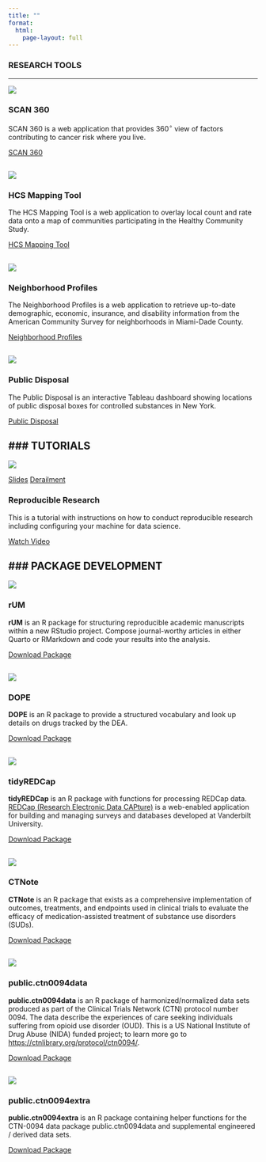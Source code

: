 ```yaml
---
title: ""
format:
  html: 
    page-layout: full
---
```


### RESEARCH TOOLS

---

<!------------------------------------------------------------->
::: { .img-text }

::: { .img-group }
[![](images/scan360.jpg)](https://www.scan360.com){target="_blank" }

:::

::: { .text-grp }

### SCAN 360

SCAN 360 is a web application that provides 360$^\circ$ view of factors contributing to cancer risk where you live.

::: { .cntr-btn }
[SCAN 360](https://www.scan360.com){target="_blank" .btn}
:::

:::

:::
<!------------------------------------------------------------->
---



<!------------------------------------------------------------->
::: { .img-text }

::: { .img-group }
[![](images/hcs-mapping-tool.png)](https://balise.shinyapps.io/HcsMappingTool/){target="_blank" }

:::

::: { .text-grp }

### HCS Mapping Tool

The HCS Mapping Tool is a web application to overlay local count and rate data onto a map of communities participating in the Healthy Community Study.

::: { .cntr-btn }
[HCS Mapping Tool](https://balise.shinyapps.io/HcsMappingTool/){target="_blank" .btn}
:::

:::

:::
<!------------------------------------------------------------->
---



<!------------------------------------------------------------->
::: { .img-text }

::: { .img-group }
[![](images/neighborhood.png)](https://wdefreit.shinyapps.io/profileapp/){target="_blank" }

:::

::: { .text-grp }

### Neighborhood Profiles

The Neighborhood Profiles is a web application to retrieve up-to-date demographic, economic, insurance, and disability information from the American Community Survey for neighborhoods in Miami-Dade County.

::: { .cntr-btn }
[Neighborhood Profiles](https://wdefreit.shinyapps.io/profileapp/){target="_blank" .btn}
:::

:::

:::
<!------------------------------------------------------------->
---



<!------------------------------------------------------------->
::: { .img-text }

::: { .img-group }
[![](images/disposal.png)](https://public.tableau.com/app/profile/wayne.defreitas/viz/HCS_PUBDISP_Final20210222/Dashboard1){target="_blank" }

:::

::: { .text-grp }

### Public Disposal

The Public Disposal is an interactive Tableau dashboard showing locations of public disposal boxes for controlled substances in New York.

::: { .cntr-btn }
[Public Disposal](https://public.tableau.com/app/profile/wayne.defreitas/viz/HCS_PUBDISP_Final20210222/Dashboard1){target="_blank" .btn}
:::

:::

:::
<!------------------------------------------------------------->
---



### TUTORIALS
---



<!------------------------------------------------------------->
::: { .img-text }

<!-- This is the container for the image and buttons container -->
::: { .img-group }
[![](images/reproducible.png)](https://vimeo.com/585821837){target="_blank" }

<!-- This is the container for the buttons -->
::: { .btn-grp }
<a href="https://distracted-poitras-2e23ff.netlify.app/#1" target="_blank" class="btn">Slides</a>
<a href="https://derailment.netlify.app/" target="_blank" class="btn">Derailment</a>
:::

:::

<!-- This is the container for the text group. It will have normal prose and some lorem text created within the code block. -->
::: { .text-grp }

### Reproducible Research

This is a tutorial with instructions on how to conduct reproducible research including configuring your machine for data science.

::: { .cntr-btn }
[Watch Video](https://vimeo.com/585821837){target="_blank" .btn}
:::

:::

:::
<!------------------------------------------------------------->
---


### PACKAGE DEVELOPMENT
---


<!------------------------------------------------------------->
::: { .img-text }

::: { .img-group }
[![](images/rUM.png)](https://public.tableau.com/app/profile/wayne.defreitas/viz/HCS_PUBDISP_Final20210222/Dashboard1){target="_blank" }

:::

::: { .text-grp }

### rUM

**rUM** is an R package for structuring reproducible academic manuscripts within a new RStudio project. Compose journal-worthy articles in either Quarto or RMarkdown and code your results into the analysis.

::: { .cntr-btn }
[Download Package](https://public.tableau.com/app/profile/wayne.defreitas/viz/HCS_PUBDISP_Final20210222/Dashboard1){target="_blank" .btn}
:::

:::

:::
<!------------------------------------------------------------->
---


<!------------------------------------------------------------->
::: { .img-text }

::: { .img-group }
[![](images/dope.png)](https://ctn-0094.github.io/DOPE/){target="_blank" }

:::

::: { .text-grp }

### DOPE

**DOPE** is an R package to provide a structured vocabulary and look up details on drugs tracked by the DEA.

::: { .cntr-btn }
[Download Package](https://ctn-0094.github.io/DOPE/){target="_blank" .btn}
:::

:::

:::
<!------------------------------------------------------------->
---


<!------------------------------------------------------------->
::: { .img-text }

::: { .img-group }
[![](images/tidyredcap.png)](https://raymondbalise.github.io/tidyREDCap/){target="_blank" }

:::

::: { .text-grp }

### tidyREDCap

**tidyREDCap** is an R package with functions for processing REDCap data. [REDCap (Research Electronic Data CAPture)](https://projectredcap.org) is a web-enabled application for building and managing surveys and databases developed at Vanderbilt University.

::: { .cntr-btn }
[Download Package](https://raymondbalise.github.io/tidyREDCap/){target="_blank" .btn}
:::

:::

:::
<!------------------------------------------------------------->
---



<!------------------------------------------------------------->
::: { .img-text }

::: { .img-group }
[![](images/ctnote.png)](https://ctn-0094.github.io/CTNote/){target="_blank" }

:::

::: { .text-grp }

### CTNote

**CTNote** is an R package that exists as a comprehensive implementation of outcomes, treatments, and endpoints used in clinical trials to evaluate the efficacy of medication-assisted treatment of substance use disorders (SUDs).

::: { .cntr-btn }
[Download Package](https://ctn-0094.github.io/CTNote/){target="_blank" .btn}
:::

:::

:::
<!------------------------------------------------------------->
---



<!------------------------------------------------------------->
::: { .img-text }

::: { .img-group }
[![](images/ctn0094data.png)](https://ctn-0094.github.io/public.ctn0094data/){target="_blank" }

:::

::: { .text-grp }

### public.ctn0094data

**public.ctn0094data** is an R package of harmonized/normalized data sets produced as part of the Clinical Trials Network (CTN) protocol number 0094. The data describe the experiences of care seeking individuals suffering from opioid use disorder (OUD). This is a US National Institute of Drug Abuse (NIDA) funded project; to learn more go to [https://ctnlibrary.org/protocol/ctn0094/](https://ctnlibrary.org/protocol/ctn0094/). 

::: { .cntr-btn }
[Download Package](https://ctn-0094.github.io/public.ctn0094data/){target="_blank" .btn}
:::

:::

:::
<!------------------------------------------------------------->
---



<!------------------------------------------------------------->
::: { .img-text }

::: { .img-group }
[![](images/ctn0094extra.png)](https://ctn-0094.github.io/public.ctn0094extra/){target="_blank" }

:::

::: { .text-grp }

### public.ctn0094extra

**public.ctn0094extra** is an R package containing helper functions for the CTN-0094 data package public.ctn0094data and supplemental engineered / derived data sets.

::: { .cntr-btn }
[Download Package](https://ctn-0094.github.io/public.ctn0094extra/){target="_blank" .btn}
:::

:::

:::
<!------------------------------------------------------------->
---




